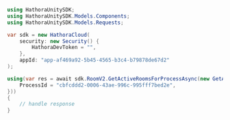 ```csharp GetActiveRoomsForProcess.cs
using HathoraUnitySDK;
using HathoraUnitySDK.Models.Components;
using HathoraUnitySDK.Models.Requests;

var sdk = new HathoraCloud(
    security: new Security() {
        HathoraDevToken = "",
    },
    appId: "app-af469a92-5b45-4565-b3c4-b79878de67d2"
);

using(var res = await sdk.RoomV2.GetActiveRoomsForProcessAsync(new GetActiveRoomsForProcessRequest() {
    ProcessId = "cbfcddd2-0006-43ae-996c-995fff7bed2e",
}))
{
    // handle response
}
```
